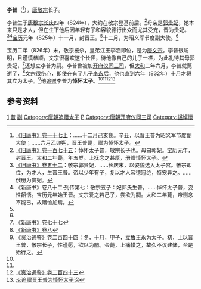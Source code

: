'''李普'''（{{bd|824年||828年|7月16日|catIdx=L}}<ref name=BT17-1>[[:s:舊唐書/卷17上|《旧唐书》卷一十七上]]：……十二月己亥朔。辛丑，以晋王普为昭义军节度副大使；……六月乙卯朔，晋王普薨，赠为悼怀太子。</ref>），[[唐敬宗|唐敬宗]]长子。

李普生于[[唐穆宗|唐穆宗]][[长庆|长庆]]四年（824年），大约在敬宗登基前后。<ref name=BT175>[[:s:舊唐書/卷175|《旧唐书》卷一百七十五]]：悼怀太子普，敬宗长子也。母曰郭妃。宝历元年，封晋王。太和二年薨，年五岁。上抚念之甚厚，册赠悼怀太子。</ref>母亲是[[郭贵妃_(唐敬宗)|郭贵妃]]，她本来只是才人，但在生下他后因年轻有子和容貌德行出众而尤其受宠，晋为贵妃。<ref name=BT52>[[:s:舊唐書/卷52|《旧唐书》卷五十二]]：敬宗郭贵妃，……长庆末，以姿貌选入太子宫。敬宗即位，为才人，生晋王普。帝以少年有子，复以才人容德冠绝，特宠异之。……俄册为贵妃。</ref><ref name=NBT82>《新唐书》卷八十二·列传第七：敬宗五子：妃郭氏生普，……悼怀太子普，姿性韶悟。宝历元年始王晋。文宗爱之若己子，尝欲为嗣。大和二年薨，帝恻念不能已，故赠恤加焉。</ref>[[寶曆_(唐朝)|宝历]]元年（825年）十一月，封晋王。<ref name=BT175/>十二月，为昭义军节度副大使。<ref name=BT17-1/>

宝历二年（826年）末，敬宗被杀，皇弟江王李涵即位，是为[[唐文宗|唐文宗]]。李普很聪明，且谨慎恭顺，文宗很喜欢这个长侄，待他像自己的儿子一样，为此礼待其母郭贵妃，<ref>[[:s:新唐书/卷77|《新唐书》卷七十七]]</ref>还想立李普为嗣。李普曾被加[[开府仪同三司|开府仪同三司]]，但[[大和_(唐朝)|大和]]二年六月，李普就薨逝了，<ref>[[:s:新唐书/卷8|《新唐书》卷八]]</ref>文宗很伤心，即使在有了儿子[[李永_(唐朝)|李永]]后，他也直到六年（832年）十月才将其立为太子。<ref name=ZZTJ244>[[:s:資治通鑑/卷244|《资治通鉴》卷二百四十四]]：冬，十月，甲子，立鲁王永为太子。初，上以晋王普，敬宗长子，性谨愿，欲以为嗣。会薨，上痛惜之，故久不议建储，至是始行之。</ref>他[[追赠|追赠]]李普为'''悼怀太子'''。<ref name=BT52/><ref name=NBT82/><ref name=ZZTJ243>[[:s:資治通鑑/卷243|《资治通鉴》卷二百四十三]]</ref><ref>[[:s:追赠晋王普为悼怀太子诏|:s:追赠晋王普为悼怀太子诏]]</ref>

==参考资料==
{{reflist|2}}

{{DEFAULTSORT:L}}
[[Category:唐敬宗皇子|1]]
[[Category:唐朝宗室国王|普]]
[[Category:唐朝节度大使|副]]
[[Category:唐朝追赠太子|Category:唐朝追赠太子]]
[[Category:李姓|P]]
[[Category:唐朝开府仪同三司|Category:唐朝开府仪同三司]]
[[Category:諡悼懷|Category:諡悼懷]]